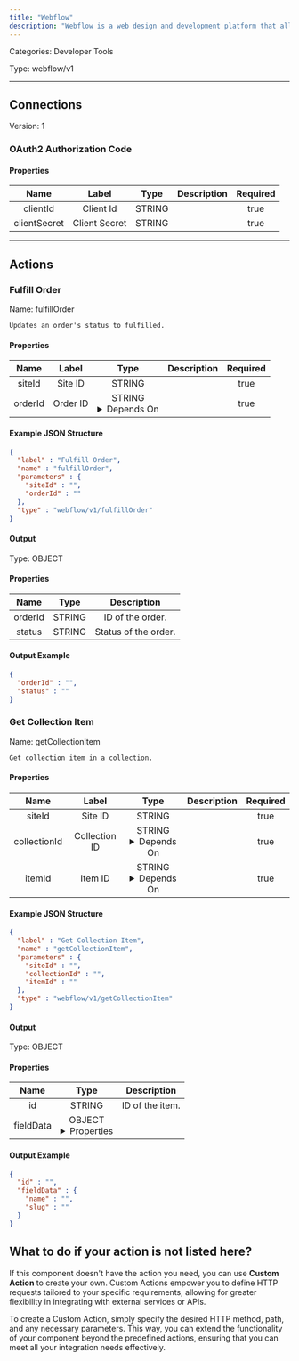 ```yaml
---
title: "Webflow"
description: "Webflow is a web design and development platform that allows users to build responsive websites visually without writing code."
---
```



Categories: Developer Tools


Type: webflow/v1

<hr />



## Connections

Version: 1


### OAuth2 Authorization Code

#### Properties

|      Name       |      Label     |     Type     |     Description     | Required |
|:---------------:|:--------------:|:------------:|:-------------------:|:--------:|
| clientId | Client Id | STRING |  | true |
| clientSecret | Client Secret | STRING |  | true |





<hr />


## Actions


### Fulfill Order
Name: fulfillOrder

`Updates an order's status to fulfilled.`

#### Properties

|      Name       |      Label     |     Type     |     Description     | Required |
|:---------------:|:--------------:|:------------:|:-------------------:|:--------:|
| siteId | Site ID | STRING |  | true |
| orderId | Order ID | STRING <details> <summary> Depends On </summary> siteId </details> |  | true |

#### Example JSON Structure
```json
{
  "label" : "Fulfill Order",
  "name" : "fulfillOrder",
  "parameters" : {
    "siteId" : "",
    "orderId" : ""
  },
  "type" : "webflow/v1/fulfillOrder"
}
```

#### Output



Type: OBJECT


#### Properties

|     Name     |     Type     |     Description     |
|:------------:|:------------:|:-------------------:|
| orderId | STRING | ID of the order. |
| status | STRING | Status of the order. |




#### Output Example
```json
{
  "orderId" : "",
  "status" : ""
}
```


### Get Collection Item
Name: getCollectionItem

`Get collection item in a collection.`

#### Properties

|      Name       |      Label     |     Type     |     Description     | Required |
|:---------------:|:--------------:|:------------:|:-------------------:|:--------:|
| siteId | Site ID | STRING |  | true |
| collectionId | Collection ID | STRING <details> <summary> Depends On </summary> siteId </details> |  | true |
| itemId | Item  ID | STRING <details> <summary> Depends On </summary> collectionId, siteId </details> |  | true |

#### Example JSON Structure
```json
{
  "label" : "Get Collection Item",
  "name" : "getCollectionItem",
  "parameters" : {
    "siteId" : "",
    "collectionId" : "",
    "itemId" : ""
  },
  "type" : "webflow/v1/getCollectionItem"
}
```

#### Output



Type: OBJECT


#### Properties

|     Name     |     Type     |     Description     |
|:------------:|:------------:|:-------------------:|
| id | STRING | ID of the item. |
| fieldData | OBJECT <details> <summary> Properties </summary> &#123;STRING\(name), STRING\(slug)&#125; </details> |  |




#### Output Example
```json
{
  "id" : "",
  "fieldData" : {
    "name" : "",
    "slug" : ""
  }
}
```




## What to do if your action is not listed here?

If this component doesn't have the action you need, you can use **Custom Action** to create your own. Custom Actions empower you to define HTTP requests tailored to your specific requirements, allowing for greater flexibility in integrating with external services or APIs.

To create a Custom Action, simply specify the desired HTTP method, path, and any necessary parameters. This way, you can extend the functionality of your component beyond the predefined actions, ensuring that you can meet all your integration needs effectively.

